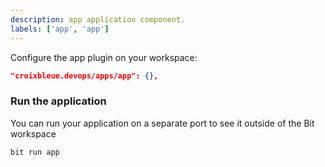 ```yaml
---
description: app application component.
labels: ['app', 'app']
---
```


Configure the app plugin on your workspace:

```json
"croixbleue.devops/apps/app": {},
```

### Run the application

You can run your application on a separate port to see it outside of the Bit workspace

```bash
bit run app
```
